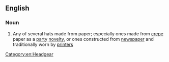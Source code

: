 ==English==

===Noun===
{{en-noun|head=[[paper]] [[hat]]}}

# Any of several hats made from paper; especially ones made from [[crepe]] paper as a [[party]] [[novelty]], or ones constructed from [[newspaper]] and traditionally worn by [[printer]]s

[[Category:en:Headgear]]
